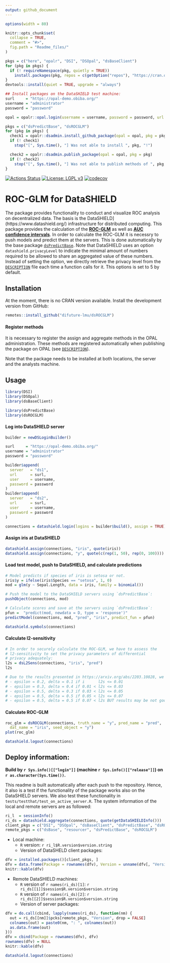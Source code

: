 ```yaml
---
output: github_document
---
```


<!-- README.md is generated from README.Rmd. Please edit that file -->

```r
options(width = 80)

knitr::opts_chunk$set(
  collapse = TRUE,
  comment = "#>",
  fig.path = "Readme_files/"
)

pkgs = c("here", "opalr", "DSI", "DSOpal", "dsBaseClient")
for (pkg in pkgs) {
  if (! requireNamespace(pkg, quietly = TRUE))
    install.packages(pkg, repos = c(getOption("repos"), "https://cran.obiba.org"))
}
devtools::install(quiet = TRUE, upgrade = "always")

## Install packages on the DataSHIELD test machine:
surl     = "https://opal-demo.obiba.org/"
username = "administrator"
password = "password"

opal = opalr::opal.login(username = username, password = password, url = surl)

pkgs = c("dsPredictBase", "dsROCGLM")
for (pkg in pkgs) {
  check1 = opalr::dsadmin.install_github_package(opal = opal, pkg = pkg, username = "difuture-lmu")
  if (! check1)
    stop("[", Sys.time(), "] Was not able to install ", pkg, "!")

  check2 = opalr::dsadmin.publish_package(opal = opal, pkg = pkg)
  if (! check2)
    stop("[", Sys.time(), "] Was not able to publish methods of ", pkg, "!")
}
```

[![Actions Status](https://github.com/difuture-lmu/dsROCGLM/workflows/R-CMD-check/badge.svg)](https://github.com/difuture-lmu/dsROCGLM/actions) [![License: LGPL v3](https://img.shields.io/badge/License-LGPL%20v3-blue.svg)](https://www.gnu.org/licenses/lgpl-3.0) [![codecov](https://codecov.io/gh/difuture-lmu/dsROCGLM/branch/master/graph/badge.svg?token=E8AZRM6XJX)](https://codecov.io/gh/difuture-lmu/dsROCGLM)

# ROC-GLM for DataSHIELD

The package provides functionality to conduct and visualize ROC analysis on decentralized data. The basis is the DataSHIELD](https://www.datashield.org/) infrastructure for distributed computing. This package provides the calculation of the [__ROC-GLM__](https://www.jstor.org/stable/2676973?seq=1) as well as [__AUC confidence intervals__](https://www.jstor.org/stable/2531595?seq=1). In order to calculate the ROC-GLM it is necessry to push models and predict them at the servers. This is done automatically by the base package [`dsPredictBase`](https://github.com/difuture-lmu/dsPredictBase). Note that DataSHIELD uses an option `datashield.privacyLevel` to indicate the minimal amount of numbers required to be allowed to share an aggregated value of these numbers. Instead of setting the option, we directly retrieve the privacy level from the [`DESCRIPTION`](https://github.com/difuture-lmu/dsROCGLM/blob/master/DESCRIPTION) file each time a function calls for it. This options is set to 5 by default.

## Installation

At the moment, there is no CRAN version available. Install the development version from GitHub:

```r
remotes::install_github("difuture-lmu/dsROCGLM")
```

#### Register methods

It is necessary to register the assign and aggregate methods in the OPAL administration. These methods are registered automatically when publishing the package on OPAL (see [`DESCRIPTION`](https://github.com/difuture/dsROCGLM/blob/main/DESCRIPTION)).

Note that the package needs to be installed at both locations, the server and the analysts machine.

## Usage

```r
library(DSI)
library(DSOpal)
library(dsBaseClient)

library(dsPredictBase)
library(dsROCGLM)
```

#### Log into DataSHIELD server

```r
builder = newDSLoginBuilder()

surl     = "https://opal-demo.obiba.org/"
username = "administrator"
password = "password"

builder$append(
  server   = "ds1",
  url      = surl,
  user     = username,
  password = password
)
builder$append(
  server   = "ds2",
  url      = surl,
  user     = username,
  password = password
)

connections = datashield.login(logins = builder$build(), assign = TRUE)
```

#### Assign iris at DataSHIELD

```r
datashield.assign(connections, "iris", quote(iris))
datashield.assign(connections, "y", quote(c(rep(1, 50), rep(0, 100))))
```

#### Load test model, push to DataSHIELD, and calculate predictions

```r
# Model predicts if species of iris is setosa or not.
iris$y = ifelse(iris$Species == "setosa", 1, 0)
mod = glm(y ~ Sepal.Length, data = iris, family = binomial())

# Push the model to the DataSHIELD servers using `dsPredictBase`:
pushObject(connections, mod)

# Calculate scores and save at the servers using `dsPredictBase`:
pfun =  "predict(mod, newdata = D, type = 'response')"
predictModel(connections, mod, "pred", "iris", predict_fun = pfun)

datashield.symbols(connections)
```

#### Calculate l2-sensitivity

```r
# In order to securely calculate the ROC-GLM, we have to assess the
# l2-sensitivity to set the privacy parameters of differential
# privacy adequately:
l2s = dsL2Sens(connections, "iris", "pred")
l2s

# Due to the results presented in https://arxiv.org/abs/2203.10828, we set the privacy parameters to
# - epsilon = 0.2, delta = 0.1 if i      l2s <= 0.01
# - epsilon = 0.3, delta = 0.4 if 0.01 < l2s <= 0.03
# - epsilon = 0.5, delta = 0.3 if 0.03 < l2s <= 0.05
# - epsilon = 0.5, delta = 0.5 if 0.05 < l2s <= 0.07
# - epsilon = 0.5, delta = 0.5 if 0.07 < l2s BUT results may be not good!
```

#### Calculate ROC-GLM

```r
roc_glm = dsROCGLM(connections, truth_name = "y", pred_name = "pred",
  dat_name = "iris", seed_object = "y")
plot(roc_glm)
```

```r
datashield.logout(connections)
```

## Deploy information:

__Build by `r Sys.info()[["login"]]` (machine `r Sys.info()[["release"]]`) on `r as.character(Sys.time())`.__

This readme is built automatically after each push to the repository. Hence, it also is a test if the functionality of the package works also on the DataSHIELD servers. We also test these functionality in `tests/testthat/test_on_active_server.R`. The system information of the local and remote servers are as followed:


```r
ri_l  = sessionInfo()
ri_ds = datashield.aggregate(connections, quote(getDataSHIELDInfo()))
client_pkgs = c("DSI", "DSOpal", "dsBaseClient", "dsPredictBase", "dsROCGLM")
remote_pkgs = c("dsBase", "resourcer", "dsPredictBase", "dsROCGLM")
```

- Local machine:
    - `R` version: `r ri_l$R.version$version.string`
    - Version of DataSHELD client packages:


```r
dfv = installed.packages()[client_pkgs, ]
dfv = data.frame(Package = rownames(dfv), Version = unname(dfv[, "Version"]))
knitr::kable(dfv)
```

- Remote DataSHIELD machines:
    - `R` version of `r names(ri_ds)[1]`: `r ri_ds[[1]]$session$R.version$version.string`
    - `R` version of `r names(ri_ds)[2]`: `r ri_ds[[2]]$session$R.version$version.string`
    - Version of server packages:


```r
dfv = do.call(cbind, lapply(names(ri_ds), function(nm) {
  out = ri_ds[[nm]]$pcks[remote_pkgs, "Version", drop = FALSE]
  colnames(out) = paste0(nm, ": ", colnames(out))
  as.data.frame(out)
}))
dfv = cbind(Package = rownames(dfv), dfv)
rownames(dfv) = NULL
knitr::kable(dfv)
```

```r
datashield.logout(connections)
```

